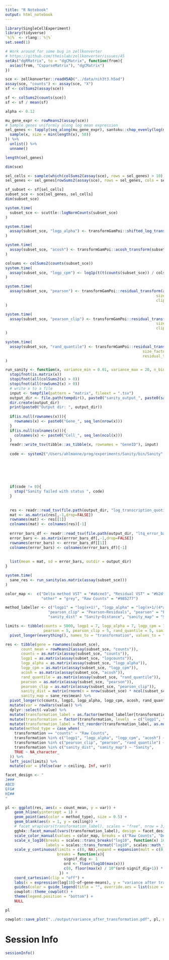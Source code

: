 ```yaml
---
title: "R Notebook"
output: html_notebook
---
```




```r
library(SingleCellExperiment)
library(tidyverse)
`%|%` <- rlang::`%|%`
set.seed(1)
```



```r
# Work around for some bug in zellkonverter
# https://github.com/theislab/zellkonverter/issues/45
setAs("dgRMatrix", to = "dgCMatrix", function(from){
  as(as(from, "CsparseMatrix"), "dgCMatrix")
})
```

```r
sce <- zellkonverter::readH5AD("../data/nih3t3.h5ad")
assay(sce, "counts") <- assay(sce, "X")
sf <- colSums2(assay(sce))
```


```r
sf <- colSums2(counts(sce))
sf <- sf / mean(sf)

alpha <- 0.12
```


```r
mu_gene_expr <- rowMeans2(assay(sce))
# Sample genes uniformly along log mean expression
sel_genes <- tapply(seq_along(mu_gene_expr), santoku::chop_evenly(log(mu_gene_expr), intervals = 50), function(x){
  sample(x, size = min(length(x), 50))
}) %>%
  unlist() %>%
  unname()

length(sel_genes)
```


```r
dim(sce)

sel_cells <- sample(which(colSums2(assay(sce), rows = sel_genes) > 10), 1000)
sel_genes <- sel_genes[rowSums2(assay(sce), rows = sel_genes, cols = sel_cells) > 0]

sf_subset <- sf[sel_cells]
subset_sce <- sce[sel_genes, sel_cells]
dim(subset_sce)
```



```r
system.time(
  subset_sce <- scuttle::logNormCounts(subset_sce)
)
```


```r
system.time(
  assay(subset_sce, "logp_alpha") <- transformGamPoi::shifted_log_transform(subset_sce, overdispersion = alpha, size_factors = sf_subset)
)
```


```r
system.time(
  assay(subset_sce, "acosh") <- transformGamPoi::acosh_transform(subset_sce, overdispersion = alpha, size_factors = sf_subset)
)
```


```r
colsums <- colSums2(counts(subset_sce))
system.time(
  assay(subset_sce, "logp_cpm") <- log1p(t(t(counts(subset_sce)) / colsums * 1e6))
) 
```


```r
system.time(
  assay(subset_sce, "pearson") <- transformGamPoi::residual_transform(as.matrix(assay(subset_sce, "counts")), 
                                                                   size_factors = sf_subset, overdispersion = alpha,
                                                                   clipping = FALSE, residual_type = "pearson", verbose = TRUE)
)
```


```r
system.time(
  assay(subset_sce, "pearson_clip") <- transformGamPoi::residual_transform(as.matrix(assay(subset_sce, "counts")), 
                                                                   size_factors = sf_subset, overdispersion = alpha,
                                                                   clipping = TRUE, residual_type = "pearson", verbose = TRUE)
)
```

```r
system.time(
  assay(subset_sce, "rand_quantile") <- transformGamPoi::residual_transform(as.matrix(assay(subset_sce, "counts")), 
                                                             size_factors = sf_subset, overdispersion = alpha,
                                                             residual_type = "randomized_quantile", verbose = TRUE)
)
```


```r
run_sanity <- function(x, variance_min = 0.01, variance_max = 20, n_bins = 116, n_threads = 1){
  stopifnot(is.matrix(x))
  stopifnot(all(colSums2(x) > 0))
  stopifnot(all(rowSums2(x) > 0))
  # write x to a file
  input <- tempfile(pattern = "matrix", fileext = ".tsv")
  output_dir <- file.path(tempdir(), paste0("sanity_output_", paste0(sample(letters, 7, replace = TRUE), collapse = "")))
  dir.create(output_dir)
  print(paste0("Output dir: ", output_dir))
  
  if(is.null(rownames(x))){
    rownames(x) <- paste0("Gene_", seq_len(nrow(x)))
  }
  if(is.null(colnames(x))){
    colnames(x) <- paste0("Cell_", seq_len(ncol(x)))
  }
  readr::write_tsv(tibble::as_tibble(x, rownames = "GeneID"), input)
  
  code <- system2("/Users/ahlmanne/prog/experiments/Sanity/bin/Sanity", args = c(paste0("--file ", input),
                                                                                 paste0("--destination ", output_dir),
                                                                                 paste0("--variance_min ", variance_min),
                                                                                 paste0("--variance_max ", variance_max),
                                                                                 paste0("--number_of_bins ", n_bins),
                                                                                 paste0("--n_threads ", n_threads),
                                                                                 "--extended_output true"))
  if(code != 0){
    stop("Sanity failed with status ", code)
  }
  
  
  res <- readr::read_tsv(file.path(output_dir, "log_transcription_quotients.txt"), col_types = readr::cols()) 
  mat <- as.matrix(res[,-1,drop=FALSE])
  rownames(mat) <- res[[1]]
  colnames(mat) <- colnames(res)[-1]
  
  errror_bars_df <- readr::read_tsv(file.path(output_dir, "ltq_error_bars.txt"), col_types = readr::cols()) 
  error_bars <- as.matrix(errror_bars_df[,-1,drop=FALSE])
  rownames(error_bars) <- errror_bars_df[[1]]
  colnames(error_bars) <- colnames(errror_bars_df)[-1]
  
  
  list(mean = mat, sd = error_bars, outdir = output_dir)
}

system.time(
  sane_res <- run_sanity(as.matrix(assay(subset_sce)))
)

```



```r
color_map <-  c("Delta method VST" = "#a6cee3", "Residual VST" = "#b2df8a", "Sanity" = "#fb9a99",
                "other" = "grey", "Raw Counts" = "#985277")

method_labeller <- c("logp1" = "log(x+1)", "logp_alpha" = "log(x+1/(4*alpha))", "acosh" = "acosh(2*alpha*x+1)", "logp_cpm" = "log(CPM+1)",
                   "pearson_clip" = "Pearson~Residuals", "pearson" = "Pearson~Residuals~(unclipped)", "rand_quantile" = "Rand.~Quantile~Residuals",
                   "sanity_dist" = "Sanity~Distance", "sanity_map" = "Sanity~MAP", counts = "Raw~Counts")

limits <- tibble(counts = 5000, logp1 = 7, logp_alpha = 7, logp_cpm = 7, acosh = 7,
                 pearson = 5, pearson_clip = 5, rand_quantile = 5, sanity_dist = 3, sanity_map = 3) %>%
  pivot_longer(everything(), names_to = "transformation", values_to = "ceiling")

res <- tibble(gene = rownames(subset_sce),
       count_mean = rowMeans2(assay(subset_sce, "counts")),
       counts = as.matrix(assay(subset_sce, "counts")),
       logp1 = as.matrix(assay(subset_sce, "logcounts")),
       logp_alpha = as.matrix(assay(subset_sce, "logp_alpha")),
       logp_cpm = as.matrix(assay(subset_sce, "logp_cpm")),
       acosh = as.matrix(assay(subset_sce, "acosh")),
       rand_quantile = as.matrix(assay(subset_sce, "rand_quantile")),
       pearson = as.matrix(assay(subset_sce, "pearson")),
       pearson_clip = as.matrix(assay(subset_sce, "pearson_clip")),
       sanity_dist = matrix(rnorm(n = nrow(subset_sce) * ncol(subset_sce), mean = sane_res$mean, sd = sane_res$sd), nrow = nrow(subset_sce), ncol = ncol(subset_sce)),
       sanity_map = sane_res$mean) %>%
  pivot_longer(c(counts, logp1, logp_alpha, logp_cpm, acosh, rand_quantile, pearson, pearson_clip, sanity_dist, sanity_map), names_to = "transformation", values_to = "value")  %>%
  mutate(var = rowVars(value)) %>%
  dplyr::select(-value) %>%
  mutate(transformation_label = as.factor(method_labeller[transformation])) %>%
  mutate(transformation = factor(transformation, levels  = c("logp1", "logp_cpm", "logp_alpha", "acosh", "pearson_clip", "pearson", "rand_quantile", "sanity_map", "sanity_dist", "counts"))) %>%
  mutate(transformation_label = fct_reorder(transformation_label, as.numeric(transformation))) %>%
  mutate(method_type = case_when(
    transformation == "counts" ~ "Raw Counts",
    transformation %in% c("logp1", "logp_alpha", "logp_cpm", "acosh") ~ "Delta method VST",
    transformation %in% c("pearson_clip", "pearson", "rand_quantile") ~ "Residual VST",
    transformation %in% c("sanity_dist", "sanity_map") ~ "Sanity",
    TRUE ~ NA_character_
  )) %>%
  left_join(limits) %>%
  mutate(var = ifelse(var > ceiling, Inf, var))

facet_design <- "
J###
ABCD
EFG#
HI##
"

pl <- ggplot(res, aes(x = count_mean, y = var)) +
    geom_hline(yintercept = 1) +
    geom_point(aes(color = method_type), size = 0.5) +
    geom_blank(aes(x = 1, y = ceiling)) +
    # facet_wrap(vars(transformation_label), scales = "free", nrow = 3, labeller = label_parsed)  + 
    ggh4x::facet_manual(vars(transformation_label), design = facet_design, scales = "free", labeller = label_parsed) +
    scale_color_manual(values = color_map, breaks = c("Raw Counts", "Delta method VST", "Residual VST", "Sanity")) +
    scale_x_log10(breaks = scales::trans_breaks("log10", function(x) 10^x),
                  labels = scales::trans_format("log10", scales::math_format(10^.x))) +
    scale_y_continuous(limits = c(0, NA),expand = expansion(mult = c(0, 0.05)),
                       breaks = function(x){
                          signif_dig <- 1
                          ord <- floor(log10(max(x)))
                          c(0, floor(max(x) / 10^(ord-signif_dig+1)) * 10^(ord-signif_dig+1))
                        }) +
    coord_cartesian(clip = "off") +
    labs(x = expression(log[10]~of~gene~means), y = "variance after transformation") +
    guides(color = guide_legend(title = "", override.aes = list(size = 2))) +
    cowplot::theme_cowplot() +
    theme(legend.position = "bottom") +
    NULL

pl

cowplot::save_plot("../output/variance_after_transformation.pdf", pl, nrow =4, ncol = 4, base_height = 2, base_asp = 1.5)
```






# Session Info

```r
sessionInfo()
```



